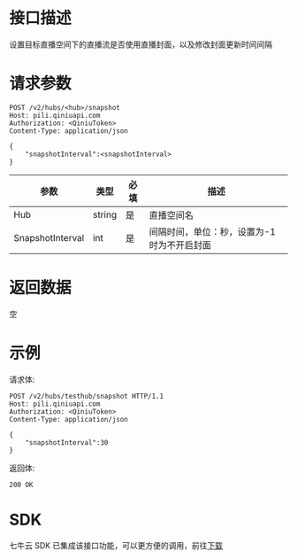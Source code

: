 # 接口描述

设置目标直播空间下的直播流是否使用直播封面，以及修改封面更新时间间隔

# 请求参数

```
POST /v2/hubs/<hub>/snapshot
Host: pili.qiniuapi.com 
Authorization: <QiniuToken> 
Content-Type: application/json 

{
    "snapshotInterval":<snapshotInterval>
}
```

|      参数          |      类型          |  必填   |                  描述                      |
| -------------------- | -------------------- | ----------- | ------------------------------------------ |
|       Hub           |    string           | 是    |      直播空间名                                      |
|SnapshotInterval     |       int           | 是    |       间隔时间，单位：秒，设置为-1时为不开启封面       |

# 返回数据

空

# 示例

请求体:

```
POST /v2/hubs/testhub/snapshot HTTP/1.1
Host: pili.qiniuapi.com 
Authorization: <QiniuToken> 
Content-Type: application/json 

{
    "snapshotInterval":30
}
```

返回体:

```
200 OK
```

# SDK

七牛云 SDK 已集成该接口功能，可以更方便的调用，前往[下载](https://github.com/qiniu/go-sdk)